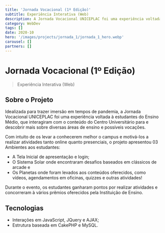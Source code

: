 ```yaml
---
title: 'Jornada Vocacional (1º Edição)'
subtitle: Experiência Interativa (Web)
description: A Jornada Vocacional UNICEPLAC foi uma experiência voltada à estudantes do Ensino Médio, que interagiram com o conteúdo do Centro Universitário.
category: WebDev
tags: []
date: 2020-10
hero: '/images/projects/jornada_1/jornada_1_hero.webp'
carousel: []
partners: []
---
```


# Jornada Vocacional (1º Edição)

> Experiência Interativa (Web)

## Sobre o Projeto

Idealizada para trazer imersão em tempos de pandemia, a Jornada Vocacional UNICEPLAC foi uma experiência voltada à estudantes do Ensino Médio, que interagiram com o conteúdo do Centro Universitário para e descobrir mais sobre diversas áreas de ensino e possíveis vocações.

Com intuito de os levar a conhecerem melhor o campus e motivá-los a realizar atividades tanto online quanto presenciais, o projeto apresentou 03 Ambientes aos estudantes:

- A Tela Inicial de apresentação e login;
- O Sistema Solar onde encontraram desafios baseados em clássicos de arcade e
- Os Planetas onde foram levados aos conteúdos oferecidos, como vídeos, agendamentos em oficinas, quizzes e outras atividades!

Durante o evento, os estudantes ganharam pontos por realizar atividades e concorreram à vários prêmios oferecidos pela Instituição de Ensino.

## Tecnologias

- Interações em JavaScript, JQuery e AJAX;
- Estrutura baseada em CakePHP e MySQL.